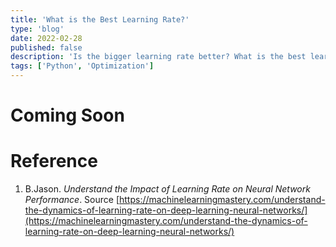 ```yaml
---
title: 'What is the Best Learning Rate?'
type: 'blog'
date: 2022-02-28
published: false
description: 'Is the bigger learning rate better? What is the best learning rate for your model?'
tags: ['Python', 'Optimization']
---
```


# Coming Soon

# Reference

1. B.Jason. _Understand the Impact of Learning Rate on Neural Network Performance_. Source [https://machinelearningmastery.com/understand-the-dynamics-of-learning-rate-on-deep-learning-neural-networks/](https://machinelearningmastery.com/understand-the-dynamics-of-learning-rate-on-deep-learning-neural-networks/)
